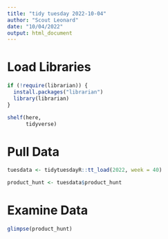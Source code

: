 ```yaml
---
title: "tidy tuesday 2022-10-04"
author: "Scout Leonard"
date: "10/04/2022"
output: html_document
---
```


# Load Libraries

```r
if (!require(librarian)) {
  install.packages("librarian")
  library(librarian)
}

shelf(here,
      tidyverse)
```

# Pull Data

```r
tuesdata <- tidytuesdayR::tt_load(2022, week = 40)

product_hunt <- tuesdata$product_hunt
```

# Examine Data

```r
glimpse(product_hunt)
```

